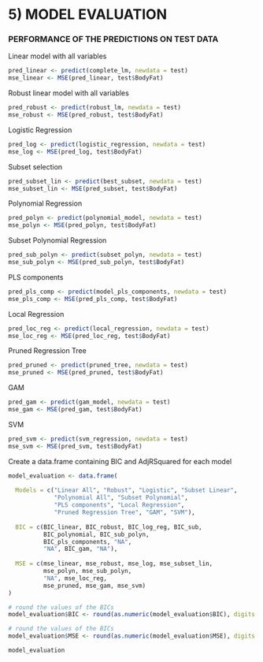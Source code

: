 # 5) MODEL EVALUATION 


### PERFORMANCE OF THE PREDICTIONS ON TEST DATA ###

Linear model with all variables
```r
pred_linear <- predict(complete_lm, newdata = test)
mse_linear <- MSE(pred_linear, test$BodyFat)
```

Robust linear model with all variables
```r
pred_robust <- predict(robust_lm, newdata = test)
mse_robust <- MSE(pred_robust, test$BodyFat)
```

Logistic Regression
```r
pred_log <- predict(logistic_regression, newdata = test)
mse_log <- MSE(pred_log, test$BodyFat)
```

Subset selection
```r
pred_subset_lin <- predict(best_subset, newdata = test)
mse_subset_lin <- MSE(pred_subset, test$BodyFat)
```

Polynomial Regression
```r
pred_polyn <- predict(polynomial_model, newdata = test)
mse_polyn <- MSE(pred_polyn, test$BodyFat)
```

Subset Polynomial Regression
```r
pred_sub_polyn <- predict(subset_polyn, newdata = test)
mse_sub_polyn <- MSE(pred_sub_polyn, test$BodyFat)
```

PLS components
```r
pred_pls_comp <- predict(model_pls_components, newdata = test)
mse_pls_comp <- MSE(pred_pls_comp, test$BodyFat)
```

Local Regression
```r
pred_loc_reg <- predict(local_regression, newdata = test)
mse_loc_reg <- MSE(pred_loc_reg, test$BodyFat)
```

Pruned Regression Tree
```r
pred_pruned <- predict(pruned_tree, newdata = test)
mse_pruned <- MSE(pred_pruned, test$BodyFat)
```

GAM
```r
pred_gam <- predict(gam_model, newdata = test)
mse_gam <- MSE(pred_gam, test$BodyFat)
```

SVM
```r
pred_svm <- predict(svm_regression, newdata = test)
mse_svm <- MSE(pred_svm, test$BodyFat)
```



Create a data.frame containing BIC and AdjRSquared for each model
```r
model_evaluation <- data.frame(
  
  Models = c("Linear All", "Robust", "Logistic", "Subset Linear", 
             "Polynomial All", "Subset Polynomial", 
             "PLS components", "Local Regression",
             "Pruned Regression Tree", "GAM", "SVM"),
  
  BIC = c(BIC_linear, BIC_robust, BIC_log_reg, BIC_sub,
          BIC_polynomial, BIC_sub_polyn, 
          BIC_pls_components, "NA", 
          "NA", BIC_gam, "NA"),
  
  MSE = c(mse_linear, mse_robust, mse_log, mse_subset_lin, 
          mse_polyn, mse_sub_polyn, 
          "NA", mse_loc_reg,
          mse_pruned, mse_gam, mse_svm)
)

# round the values of the BICs
model_evaluation$BIC <- round(as.numeric(model_evaluation$BIC), digits = 2)

# round the values of the BICs
model_evaluation$MSE <- round(as.numeric(model_evaluation$MSE), digits = 2)

model_evaluation
```